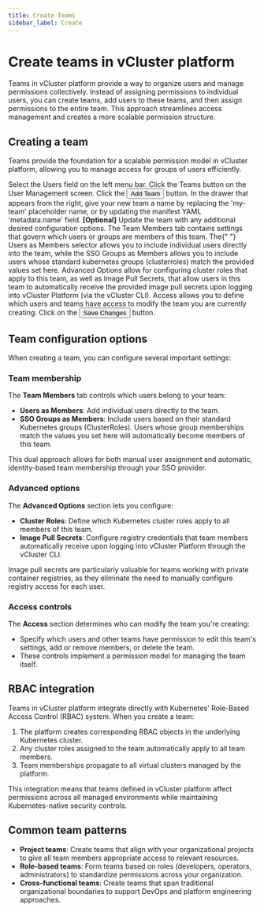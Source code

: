 ```yaml
---
title: Create Teams
sidebar_label: Create
---
```



# Create teams in vCluster platform

Teams in vCluster platform provide a way to organize users and manage permissions collectively. Instead of assigning permissions to individual users, you can create teams, add users to these teams, and then assign permissions to the entire team. This approach streamlines access management and creates a more scalable permission structure.

## Creating a team

Teams provide the foundation for a scalable permission model in vCluster platform, allowing you to manage access for groups of users efficiently.

<Flow id="create-team">
  <Step>
    Select the <NavStep>Users</NavStep> field on the left menu bar.
  </Step>
  <Step>
    Click the <NavStep>Teams</NavStep> button on the User Management screen.
  </Step>
  <Step>
    Click the <Button>Add Team</Button> button.
  </Step>
  <Step>
    In the drawer that appears from the right, give your new team a name by
    replacing the 'my-team' placeholder name, or by updating the manifest YAML
    'metadata.name' field.
  </Step>
  <Step>
    <b>[Optional]</b> Update the team with any additional desired configuration
    options.
    <Flow id="create-team-optional-ui">
      <Step>
        The <Label>Team Members</Label> tab contains settings that govern which
        users or groups are members of this team. The{" "}
        <Label>Users as Members</Label> selector allows you to include
        individual users directly into the team, while the
        <Label>SSO Groups as Members</Label> allows you to include users whose standard
        kubernetes groups (clusterroles) match the provided values set here.
      </Step>
      <Step>
        <Label>Advanced Options</Label> allow for configuring cluster roles that
        apply to this team, as well as Image Pull Secrets, that allow users in
        this team to automatically receive the provided image pull secrets upon
        logging into vCluster Platform (via the vCluster CLI).
      </Step>
      <Step>
        <Label>Access</Label> allows you to define which users and teams have
        access to modify the team you are currently creating.
      </Step>
    </Flow>
  </Step>
  <Step>
    Click on the <Button>Save Changes</Button> button.
  </Step>
</Flow>

## Team configuration options

When creating a team, you can configure several important settings:

### Team membership

The **Team Members** tab controls which users belong to your team:

- **Users as Members**: Add individual users directly to the team.
- **SSO Groups as Members**: Include users based on their standard Kubernetes groups (ClusterRoles). Users whose group memberships match the values you set here will automatically become members of this team.

This dual approach allows for both manual user assignment and automatic, identity-based team membership through your SSO provider.

### Advanced options

The **Advanced Options** section lets you configure:

- **Cluster Roles**: Define which Kubernetes cluster roles apply to all members of this team.
- **Image Pull Secrets**: Configure registry credentials that team members automatically receive upon logging into vCluster Platform through the vCluster CLI.

Image pull secrets are particularly valuable for teams working with private container registries, as they eliminate the need to manually configure registry access for each user.

### Access controls

The **Access** section determines who can modify the team you're creating:

- Specify which users and other teams have permission to edit this team's settings, add or remove members, or delete the team.
- These controls implement a permission model for managing the team itself.

## RBAC integration

Teams in vCluster platform integrate directly with Kubernetes' Role-Based Access Control (RBAC) system. When you create a team:

1. The platform creates corresponding RBAC objects in the underlying Kubernetes cluster.
2. Any cluster roles assigned to the team automatically apply to all team members.
3. Team memberships propagate to all virtual clusters managed by the platform.

This integration means that teams defined in vCluster platform affect permissions across all managed environments while maintaining Kubernetes-native security controls.

## Common team patterns

- **Project teams**: Create teams that align with your organizational projects to give all team members appropriate access to relevant resources.
- **Role-based teams**: Form teams based on roles (developers, operators, administrators) to standardize permissions across your organization.
- **Cross-functional teams**: Create teams that span traditional organizational boundaries to support DevOps and platform engineering approaches.

